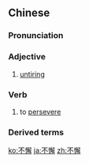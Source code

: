 ==Chinese==
{{zh-forms}}

===Pronunciation===
{{zh-pron
|m=不xiè
|cat=a,v
}}

===Adjective===
{{zh-adj}}

# [[untiring]]

===Verb===
{{zh-verb}}

# to [[persevere]]

===Derived terms===
{{zh-der|堅持不懈}}

[[ko:不懈]]
[[ja:不懈]]
[[zh:不懈]]